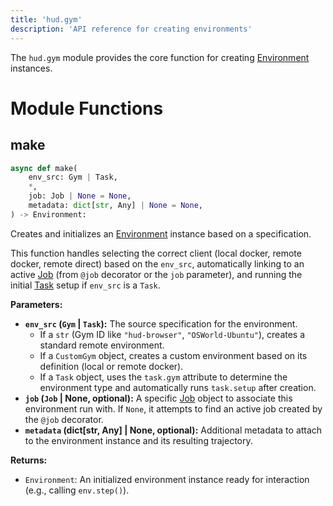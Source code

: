 ```yaml
---
title: 'hud.gym'
description: 'API reference for creating environments'
---
```


The `hud.gym` module provides the core function for creating [Environment](/concepts/environment) instances.

# Module Functions

## make

```python
async def make(
    env_src: Gym | Task,
    *,
    job: Job | None = None,
    metadata: dict[str, Any] | None = None,
) -> Environment:
```

Creates and initializes an [Environment](/concepts/environment) instance based on a specification.

This function handles selecting the correct client (local docker, remote docker, remote direct) based on the `env_src`, automatically linking to an active [Job](/concepts/job) (from `@job` decorator or the `job` parameter), and running the initial [Task](/concepts/task) setup if `env_src` is a `Task`.

**Parameters:**

*   **`env_src` (`Gym` | `Task`):** The source specification for the environment.
    *   If a `str` (Gym ID like `"hud-browser"`, `"OSWorld-Ubuntu"`), creates a standard remote environment.
    *   If a `CustomGym` object, creates a custom environment based on its definition (local or remote docker).
    *   If a `Task` object, uses the `task.gym` attribute to determine the environment type and automatically runs `task.setup` after creation.
*   **`job` (`Job` | None, optional):** A specific [Job](/concepts/job) object to associate this environment run with. If `None`, it attempts to find an active job created by the `@job` decorator.
*   **`metadata` (dict[str, Any] | None, optional):** Additional metadata to attach to the environment instance and its resulting trajectory.

**Returns:**

*   `Environment`: An initialized environment instance ready for interaction (e.g., calling `env.step()`).
